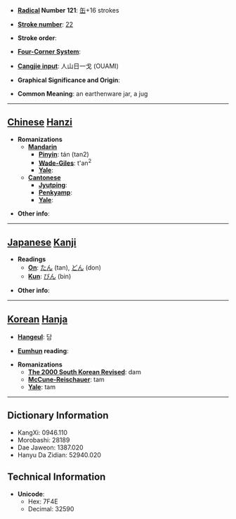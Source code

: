 * '''[[Wiktionary:Chinese radical index| Radical]] Number 121''': [[Wiktionary:Chinese radical index 缶|缶]]+16 strokes

* '''[[Wiktionary:Chinese total strokes index|Stroke number]]''': [[Wiktionary:Chinese total strokes index 22|22]]

* '''Stroke order''': 

* '''[[Wiktionary:Chinese four corner index|Four-Corner System]]''': 

* '''[[Wiktionary:Chinese Cangjie index|Cangjie input]]''': 人山日一戈 (OUAMI)

* '''Graphical Significance and Origin''': 

* '''Common Meaning''': an earthenware jar, a jug

----

== [[Chinese]] [[Hanzi]] ==

* '''Romanizations'''
** '''[[Mandarin]]'''
*** '''[[Pinyin]]''': tán (tan2)
*** '''[[Wade-Giles]]''': t'an<sup>2</sup>
*** '''[[Yale]]''': 
** '''[[Cantonese]]'''
*** '''[[Jyutping]]''':
*** '''[[Penkyamp]]''': 
*** '''[[Yale]]''': 

* '''Other info''': 

----

== [[Japanese]] [[Kanji]] ==

* '''Readings'''
** '''[[On]]''': [[たん]] (tan), [[どん]] (don)
** '''[[Kun]]''': [[びん]] (bin)

* '''Other info''':  

----

== [[Korean]] [[Hanja]] ==

* '''[[Hangeul]]''': 담

* '''[[Eumhun]] reading''': 

* '''Romanizations'''
** '''[[The 2000 South Korean Revised Romanization|The 2000 South Korean Revised]]''': dam
** '''[[McCune-Reischauer]]''': tam
** '''[[Yale]]''': tam

----

== Dictionary Information ==

* KangXi: 0946.110
* Morobashi: 28189
* Dae Jaweon: 1387.020
* Hanyu Da Zidian: 52940.020

== Technical Information ==

* '''Unicode''':
** Hex: 7F4E
** Decimal: 32590